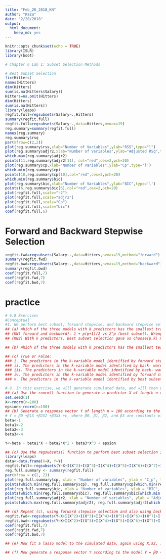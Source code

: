 ```yaml
---
title: "Feb_20_2018_KN"
author: "Kazu"
date: "2/20/2018"
output: 
  html_document: 
    keep_md: yes
---
```


```r
knitr::opts_chunk$set(echo = TRUE)
library(ISLR)
library(boot)
```

```r
# Chapter 6 Lab 1: Subset Selection Methods

# Best Subset Selection
fix(Hitters)
names(Hitters)
dim(Hitters)
sum(is.na(Hitters$Salary))
Hitters=na.omit(Hitters)
dim(Hitters)
sum(is.na(Hitters))
library(leaps)
regfit.full=regsubsets(Salary~.,Hitters)
summary(regfit.full)
regfit.full=regsubsets(Salary~.,data=Hitters,nvmax=19)
reg.summary=summary(regfit.full)
names(reg.summary)
reg.summary$rsq
par(mfrow=c(2,2))
plot(reg.summary$rss,xlab="Number of Variables",ylab="RSS",type="l")
plot(reg.summary$adjr2,xlab="Number of Variables",ylab="Adjusted RSq",type="l")
which.max(reg.summary$adjr2)
points(11,reg.summary$adjr2[11], col="red",cex=2,pch=20)
plot(reg.summary$cp,xlab="Number of Variables",ylab="Cp",type='l')
which.min(reg.summary$cp)
points(10,reg.summary$cp[10],col="red",cex=2,pch=20)
which.min(reg.summary$bic)
plot(reg.summary$bic,xlab="Number of Variables",ylab="BIC",type='l')
points(6,reg.summary$bic[6],col="red",cex=2,pch=20)
plot(regfit.full,scale="r2")
plot(regfit.full,scale="adjr2")
plot(regfit.full,scale="Cp")
plot(regfit.full,scale="bic")
coef(regfit.full,6)
```
# Forward and Backward Stepwise Selection
```r
regfit.fwd=regsubsets(Salary~.,data=Hitters,nvmax=19,method="forward")
summary(regfit.fwd)
regfit.bwd=regsubsets(Salary~.,data=Hitters,nvmax=19,method="backward")
summary(regfit.bwd)
coef(regfit.full,7)
coef(regfit.fwd,7)
coef(regfit.bwd,7)


```
# practice
```r
# 6.8 Exercises
#Conceptual
#1. We perform best subset, forward stepwise, and backward stepwise selection on a single data set. For each approach, we obtain p + 1 models, containing 0, 1, 2, . . . , p predictors. Explain your answers:
## (a) Which of the three models with k predictors has the smallest training RSS?
## (KN) forward and backward?. 1 + p(p+1)/2 vs 2^p (best subset). Wrong logic.
## (KN2) With k predictors. Best subset selection gave us choose(p,k) models. Forward stepwise gave us p-k models. which is smaller? 

## (b) Which of the three models with k predictors has the smallest test RSS?

## (c) True or False:
### i. The predictors in the k-variable model identified by forward stepwise are a subset of the predictors in the (k+1)-variable model identified by forward stepwise selection.
### ii. The predictors in the k-variable model identified by back- ward stepwise are a subset of the predictors in the (k + 1)- variable model identified by backward stepwise selection.
### iii. The predictors in the k-variable model identified by back- ward stepwise are a subset of the predictors in the (k + 1)- variable model identified by forward stepwise selection.
### iv. The predictors in the k-variable model identified by forward stepwise are a subset of the predictors in the (k+1)-variable model identified by backward stepwise selection.
### v. The predictors in the k-variable model identified by best subset are a subset of the predictors in the (k + 1)-variable model identified by best subset selection.
```

```r
# 8. In this exercise, we will generate simulated data, and will then use this data to perform best subset selection.
## (a) Use the rnorm() function to generate a predictor X of length n = 100, as well as a noise vector ε of length n = 100.
set.seed(1)
X<-rnorm(n=100)
epsion<-rnorm(n=100)
## (b) Generate a response vector Y of length n = 100 according to the model
# Y = β0 +β1X +β2X2 +β3X3 +ε, where β0, β1, β2, and β3 are constants of your choice.
beta<-1
beta1<-2
beta2<-3
beta3<-4

Y<-beta + beta1*X + beta2*X^2 + beta3*X^3 + epsion

## (c) Use the regsubsets() function to perform best subset selection in order to choose the best model containing the predictors X, X2, . . . , X10. What is the best model obtained according to Cp, BIC, and adjusted R2? Show some plots to provide evidence for your answer, and report the coefficients of the best model ob- tained. Note you will need to use the data.frame() function to create a single data set containing both X and Y . 2b setting.
library(leaps)
data<-data.frame(X=X, Y=Y)
regfit.full<-regsubsets(Y~X+I(X^2)+I(X^3)+I(X^4)+I(X^5)+I(X^6)+I(X^7)+I(X^8)+I(X^9)+I(X^10), data=data,nvmax=10)
reg.full.summary <- summary(regfit.full)
par(mfrow = c(2, 2))
plot(reg.full.summary$cp, xlab = "Number of variables", ylab = "C_p", type = "l")
points(which.min(reg.full.summary$cp), reg.full.summary$cp[which.min(reg.full.summary$cp)], col = "red", cex = 2, pch = 20)
plot(reg.full.summary$bic, xlab = "Number of variables", ylab = "BIC", type = "l")
points(which.min(reg.full.summary$bic), reg.full.summary$bic[which.min(reg.full.summary$bic)], col = "red", cex = 2, pch = 20)
plot(reg.full.summary$adjr2, xlab = "Number of variables", ylab = "Adjusted R^2", type = "l")
points(which.max(reg.full.summary$adjr2), reg.full.summary$adjr2[which.max(reg.full.summary$adjr2)], col = "red", cex = 2, pch = 20)

## (d) Repeat (c), using forward stepwise selection and also using back- wards stepwise selection. How does your answer compare to the results in (c)?
regfit.fwd<-regsubsets(Y~X+I(X^2)+I(X^3)+I(X^4)+I(X^5)+I(X^6)+I(X^7)+I(X^8)+I(X^9)+I(X^10), data=data,nvmax=10,method="forward")
regfit.bwd<-regsubsets(Y~X+I(X^2)+I(X^3)+I(X^4)+I(X^5)+I(X^6)+I(X^7)+I(X^8)+I(X^9)+I(X^10), data=data,nvmax=10,method="backward")
coef(regfit.full,7)
coef(regfit.fwd,7)
coef(regfit.bwd,7)

## (e) Now fit a lasso model to the simulated data, again using X,X2, . . . , X 10 as predictors. Use cross-validation to select the optimal value of λ. Create plots of the cross-validation error as a function of λ. Report the resulting coefficient estimates, and discuss the results obtained.

## (f) Now generate a response vector Y according to the model Y = β0 + β7X7 + ε,and perform best subset selection and the lasso. Discuss the results obtained

```